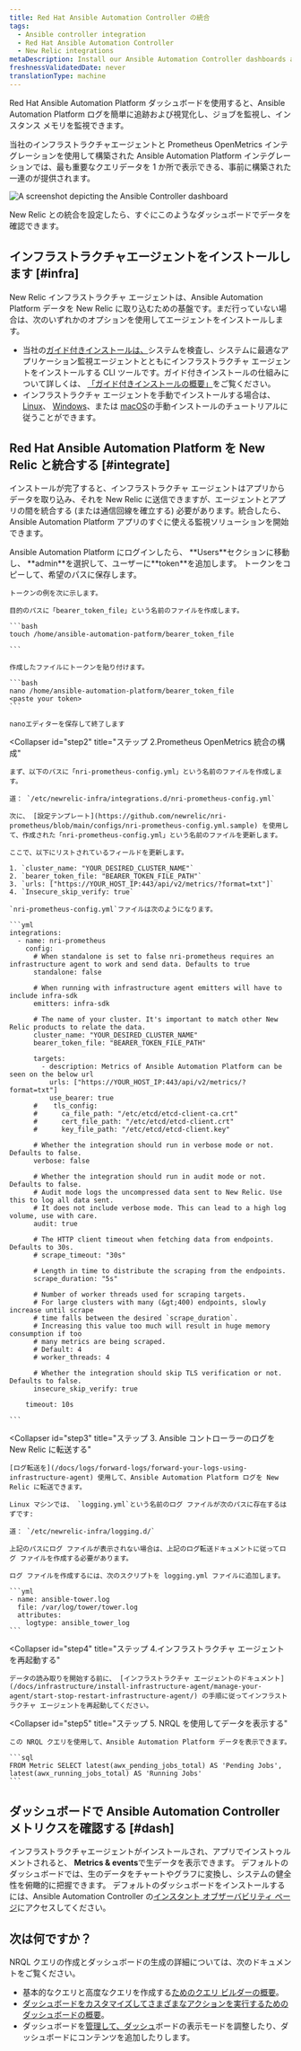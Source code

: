 ```yaml
---
title: Red Hat Ansible Automation Controller の統合
tags:
  - Ansible controller integration
  - Red Hat Ansible Automation Controller
  - New Relic integrations
metaDescription: Install our Ansible Automation Controller dashboards and see your Ansible data in New Relic.
freshnessValidatedDate: never
translationType: machine
---
```



Red Hat Ansible Automation Platform ダッシュボードを使用すると、Ansible Automation Platform ログを簡単に追跡および視覚化し、ジョブを監視し、インスタンス メモリを監視できます。

当社のインフラストラクチャエージェントと Prometheus OpenMetrics インテグレーションを使用して構築された Ansible Automation Platform インテグレーションでは、最も重要なクエリデータを 1 か所で表示できる、事前に構築された一連の<InlinePopover type="dashboards"/>が提供されます。

<img
  title="Ansible Controller"
  alt="A screenshot depicting the Ansible Controller dashboard"
  src={infrastructureAnsibleControllerDashboard}
/>

<figcaption>
  New Relic との統合を設定したら、すぐにこのようなダッシュボードでデータを確認できます。
</figcaption>

## インフラストラクチャエージェントをインストールします [#infra]

New Relic インフラストラクチャ エージェントは、Ansible Automation Platform データを New Relic に取り込むための基盤です。まだ行っていない場合は、次のいずれかのオプションを使用してエージェントをインストールします。

* 当社の[ガイド付きインストールは、](https://one.newrelic.com/marketplace?state=15321ec0-7cd8-0c04-52bf-7b65778f2e8c)システムを検査し、システムに最適なアプリケーション監視エージェントとともにインフラストラクチャ エージェントをインストールする CLI ツールです。ガイド付きインストールの仕組みについて詳しくは、 [「ガイド付きインストールの概要」](/docs/infrastructure/host-integrations/installation/new-relic-guided-install-overview)をご覧ください。
* インフラストラクチャ エージェントを手動でインストールする場合は、 [Linux](/docs/infrastructure/install-infrastructure-agent/linux-installation/install-infrastructure-monitoring-agent-linux)、 [Windows](/docs/infrastructure/install-infrastructure-agent/windows-installation/install-infrastructure-monitoring-agent-windows/)、または [macOS](/docs/infrastructure/install-infrastructure-agent/macos-installation/install-infrastructure-monitoring-agent-macos/)の手動インストールのチュートリアルに従うことができます。

## Red Hat Ansible Automation Platform を New Relic と統合する [#integrate]

インストールが完了すると、インフラストラクチャ エージェントはアプリからデータを取り込み、それを New Relic に送信できますが、エージェントとアプリの間を統合する (または通信回線を確立する) 必要があります。統合したら、Ansible Automation Platform アプリのすぐに使える監視ソリューションを開始できます。

<CollapserGroup>
  <Collapser
    id="step1"
    title="ステップ 1. Ansible Automation Platform でベアラー トークンを作成する"
  >
    Ansible Automation Platform にログインしたら、 <DoNotTranslate>**Users**</DoNotTranslate>セクションに移動し、 <DoNotTranslate>**admin**</DoNotTranslate>を選択して、ユーザーに<DoNotTranslate>**token**</DoNotTranslate>を追加します。 トークンをコピーして、希望のパスに保存します。

    トークンの例を次に示します。

    目的のパスに「bearer_token_file」という名前のファイルを作成します。

    ```bash
    touch /home/ansible-automation-patform/bearer_token_file

    ```

    作成したファイルにトークンを貼り付けます。

    ```bash
    nano /home/ansible-automation-platform/bearer_token_file
    <paste your token>
    ```

    nanoエディターを保存して終了します
  </Collapser>

  <Collapser
    id="step2"
    title="ステップ 2.Prometheus OpenMetrics 統合の構成"
  >
    まず、以下のパスに「nri-prometheus-config.yml」という名前のファイルを作成します。

    道： `/etc/newrelic-infra/integrations.d/nri-prometheus-config.yml`

    次に、 [設定テンプレート](https://github.com/newrelic/nri-prometheus/blob/main/configs/nri-prometheus-config.yml.sample) を使用して、作成された「nri-prometheus-config.yml」という名前のファイルを更新します。

    ここで、以下にリストされているフィールドを更新します。

    1. `cluster_name: "YOUR_DESIRED_CLUSTER_NAME"`
    2. `bearer_token_file: "BEARER_TOKEN_FILE_PATH"`
    3. `urls: ["https://YOUR_HOST_IP:443/api/v2/metrics/?format=txt"]`
    4. `Insecure_skip_verify: true`

    `nri-prometheus-config.yml`ファイルは次のようになります。

    ```yml
    integrations:
      - name: nri-prometheus
        config:
          # When standalone is set to false nri-prometheus requires an infrastructure agent to work and send data. Defaults to true
          standalone: false

          # When running with infrastructure agent emitters will have to include infra-sdk
          emitters: infra-sdk

          # The name of your cluster. It's important to match other New Relic products to relate the data.
          cluster_name: "YOUR_DESIRED_CLUSTER_NAME"
          bearer_token_file: "BEARER_TOKEN_FILE_PATH"

          targets:
            - description: Metrics of Ansible Automation Platform can be seen on the below url
              urls: ["https://YOUR_HOST_IP:443/api/v2/metrics/?format=txt"]
              use_bearer: true
          #    tls_config:
          #      ca_file_path: "/etc/etcd/etcd-client-ca.crt"
          #      cert_file_path: "/etc/etcd/etcd-client.crt"
          #      key_file_path: "/etc/etcd/etcd-client.key"

          # Whether the integration should run in verbose mode or not. Defaults to false.
          verbose: false

          # Whether the integration should run in audit mode or not. Defaults to false.
          # Audit mode logs the uncompressed data sent to New Relic. Use this to log all data sent.
          # It does not include verbose mode. This can lead to a high log volume, use with care.
          audit: true

          # The HTTP client timeout when fetching data from endpoints. Defaults to 30s.
          # scrape_timeout: "30s"

          # Length in time to distribute the scraping from the endpoints.
          scrape_duration: "5s"

          # Number of worker threads used for scraping targets.
          # For large clusters with many (&gt;400) endpoints, slowly increase until scrape
          # time falls between the desired `scrape_duration`.
          # Increasing this value too much will result in huge memory consumption if too
          # many metrics are being scraped.
          # Default: 4
          # worker_threads: 4

          # Whether the integration should skip TLS verification or not. Defaults to false.
          insecure_skip_verify: true

        timeout: 10s

    ```
  </Collapser>

  <Collapser
    id="step3"
    title="ステップ 3. Ansible コントローラーのログを New Relic に転送する"
  >
    [ログ転送を](/docs/logs/forward-logs/forward-your-logs-using-infrastructure-agent) 使用して、Ansible Automation Platform ログを New Relic に転送できます。

    Linux マシンでは、 `logging.yml`という名前のログ ファイルが次のパスに存在するはずです:

    道： `/etc/newrelic-infra/logging.d/`

    上記のパスにログ ファイルが表示されない場合は、上記のログ転送ドキュメントに従ってログ ファイルを作成する必要があります。

    ログ ファイルを作成するには、次のスクリプトを logging.yml ファイルに追加します。

    ```yml
    - name: ansible-tower.log
      file: /var/log/tower/tower.log
      attributes:
        logtype: ansible_tower_log
    ```
  </Collapser>

  <Collapser
    id="step4"
    title="ステップ 4.インフラストラクチャ エージェントを再起動する"
  >
    データの読み取りを開始する前に、 [インフラストラクチャ エージェントのドキュメント](/docs/infrastructure/install-infrastructure-agent/manage-your-agent/start-stop-restart-infrastructure-agent/) の手順に従ってインフラストラクチャ エージェントを再起動してください。
  </Collapser>

  <Collapser
    id="step5"
    title="ステップ 5. NRQL を使用してデータを表示する"
  >
    この NRQL クエリを使用して、Ansible Automation Platform データを表示できます。

    ```sql
    FROM Metric SELECT latest(awx_pending_jobs_total) AS 'Pending Jobs', latest(awx_running_jobs_total) AS 'Running Jobs'
    ```
  </Collapser>
</CollapserGroup>

## ダッシュボードで Ansible Automation Controller メトリクスを確認する [#dash]

インフラストラクチャエージェントがインストールされ、アプリでインストゥルメントされると、 <DoNotTranslate>**Metrics & events**</DoNotTranslate>で生データを表示できます。 デフォルトのダッシュボードでは、生のデータをチャートやグラフに変換し、システムの健全性を俯瞰的に把握できます。 デフォルトのダッシュボードをインストールするには、Ansible Automation Controller の[インスタント オブザーバビリティ ページ](https://newrelic.com/instant-observability/ansible-automation-controller)にアクセスしてください。

## 次は何ですか？

NRQL クエリの作成とダッシュボードの生成の詳細については、次のドキュメントをご覧ください。

* 基本的なクエリと高度なクエリを作成する[ためのクエリ ビルダーの概要](/docs/query-your-data/explore-query-data/query-builder/introduction-query-builder)。
* [ダッシュボードをカスタマイズしてさまざまなアクションを実行するためのダッシュボードの概要](/docs/query-your-data/explore-query-data/dashboards/introduction-dashboards)。
* ダッシュボードを[管理して、ダッシュ](/docs/query-your-data/explore-query-data/dashboards/manage-your-dashboard)ボードの表示モードを調整したり、ダッシュボードにコンテンツを追加したりします。